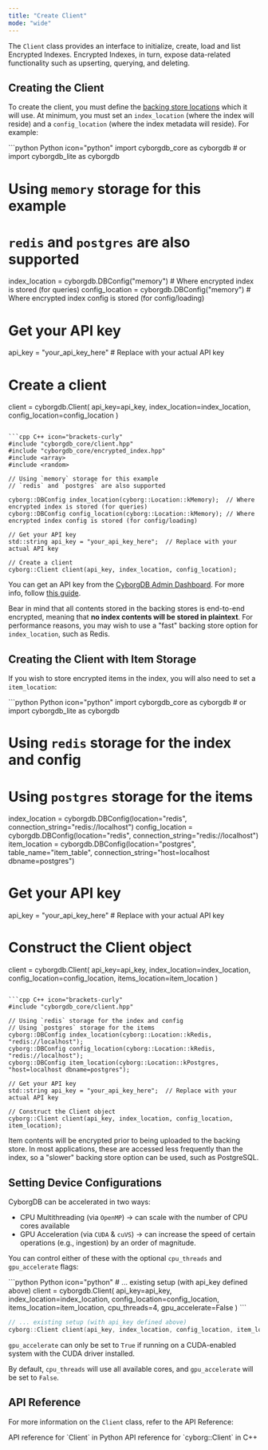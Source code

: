 ```yaml
---
title: "Create Client"
mode: "wide"
---
```


The `Client` class provides an interface to initialize, create, load and list Encrypted Indexes. Encrypted Indexes, in turn, expose data-related functionality such as upserting, querying, and deleting.

## Creating the Client

To create the client, you must define the [backing store locations](../../../intro/backing-stores) which it will use. At minimum, you must set an `index_location` (where the index will reside) and a `config_location` (where the index metadata will reside). For example:

<CodeGroup>
```python Python icon="python"
import cyborgdb_core as cyborgdb
# or import cyborgdb_lite as cyborgdb

# Using `memory` storage for this example
# `redis` and `postgres` are also supported

index_location = cyborgdb.DBConfig("memory")  # Where encrypted index is stored (for queries)
config_location = cyborgdb.DBConfig("memory") # Where encrypted index config is stored (for config/loading)

# Get your API key
api_key = "your_api_key_here"  # Replace with your actual API key

# Create a client
client = cyborgdb.Client(
    api_key=api_key, 
    index_location=index_location, 
    config_location=config_location
)
```

```cpp C++ icon="brackets-curly"
#include "cyborgdb_core/client.hpp"
#include "cyborgdb_core/encrypted_index.hpp"
#include <array>
#include <random>

// Using `memory` storage for this example
// `redis` and `postgres` are also supported

cyborg::DBConfig index_location(cyborg::Location::kMemory);  // Where encrypted index is stored (for queries)
cyborg::DBConfig config_location(cyborg::Location::kMemory); // Where encrypted index config is stored (for config/loading)

// Get your API key
std::string api_key = "your_api_key_here";  // Replace with your actual API key

// Create a client
cyborg::Client client(api_key, index_location, config_location);
```
</CodeGroup>

You can get an API key from the [CyborgDB Admin Dashboard](https://cyborgdb.co). For more info, follow [this guide](../../../intro/get-api-key).

Bear in mind that all contents stored in the backing stores is end-to-end encrypted, meaning that **no index contents will be stored in plaintext**. For performance reasons, you may wish to use a "fast" backing store option for `index_location`, such as Redis.

## Creating the Client with Item Storage

If you wish to store encrypted items in the index, you will also need to set a `item_location`:

<CodeGroup>
```python Python icon="python"
import cyborgdb_core as cyborgdb
# or import cyborgdb_lite as cyborgdb

# Using `redis` storage for the index and config
# Using `postgres` storage for the items
index_location = cyborgdb.DBConfig(location="redis", connection_string="redis://localhost")
config_location = cyborgdb.DBConfig(location="redis", connection_string="redis://localhost")
item_location = cyborgdb.DBConfig(location="postgres", table_name="item_table", connection_string="host=localhost dbname=postgres")

# Get your API key
api_key = "your_api_key_here"  # Replace with your actual API key

# Construct the Client object
client = cyborgdb.Client(
    api_key=api_key, 
    index_location=index_location, 
    config_location=config_location,
    items_location=item_location
)
```

```cpp C++ icon="brackets-curly"
#include "cyborgdb_core/client.hpp"

// Using `redis` storage for the index and config
// Using `postgres` storage for the items
cyborg::DBConfig index_location(cyborg::Location::kRedis, "redis://localhost");
cyborg::DBConfig config_location(cyborg::Location::kRedis, "redis://localhost");
cyborg::DBConfig item_location(cyborg::Location::kPostgres, "host=localhost dbname=postgres");

// Get your API key
std::string api_key = "your_api_key_here";  // Replace with your actual API key

// Construct the Client object
cyborg::Client client(api_key, index_location, config_location, item_location);
```
</CodeGroup>

Item contents will be encrypted prior to being uploaded to the backing store. In most applications, these are accessed less frequently than the index, so a "slower" backing store option can be used, such as PostgreSQL.

## Setting Device Configurations

CyborgDB can be accelerated in two ways:

- CPU Multithreading (via `OpenMP`) -> can scale with the number of CPU cores available
- GPU Acceleration (via `CUDA` & `cuVS`) -> can increase the speed of certain operations (e.g., ingestion) by an order of magnitude.

You can control either of these with the optional `cpu_threads` and `gpu_accelerate` flags:

<CodeGroup>
```python Python icon="python"
# ... existing setup (with api_key defined above)
client = cyborgdb.Client(
    api_key=api_key,
    index_location=index_location, 
    config_location=config_location,
    items_location=item_location,
    cpu_threads=4,
    gpu_accelerate=False
)
```

```cpp C++ icon="brackets-curly"
// ... existing setup (with api_key defined above)
cyborg::Client client(api_key, index_location, config_location, item_location, 4, false);
```
</CodeGroup>

<Info>`gpu_accelerate` can only be set to `True` if running on a CUDA-enabled system with the CUDA driver installed.</Info>

By default, `cpu_threads` will use all available cores, and `gpu_accelerate` will be set to `False`.

## API Reference

For more information on the `Client` class, refer to the API Reference:

<CardGroup cols={2}>
    <Card title="Python API Reference" href="../../python/client" icon="python">
        API reference for `Client` in Python
    </Card>
    <Card title="C++ API Reference" href="../../cpp/client" icon="brackets-curly">
        API reference for `cyborg::Client` in C++
    </Card>
</CardGroup>
